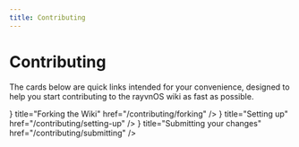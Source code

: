 ```yaml
---
title: Contributing
---
```



# Contributing

The cards below are quick links intended for your convenience, designed to help you start contributing to the rayvnOS wiki as fast as possible.

<Cards>
  <Card
    icon={<ForkIcon />}
    title="Forking the Wiki"
    href="/contributing/forking"
  />
  <Card
    icon={<WrenchIcon />}
    title="Setting up"
    href="/contributing/setting-up"
  />
  <Card
    icon={<MergeIcon />}
    title="Submitting your changes"
    href="/contributing/submitting"
  />
</Cards>
